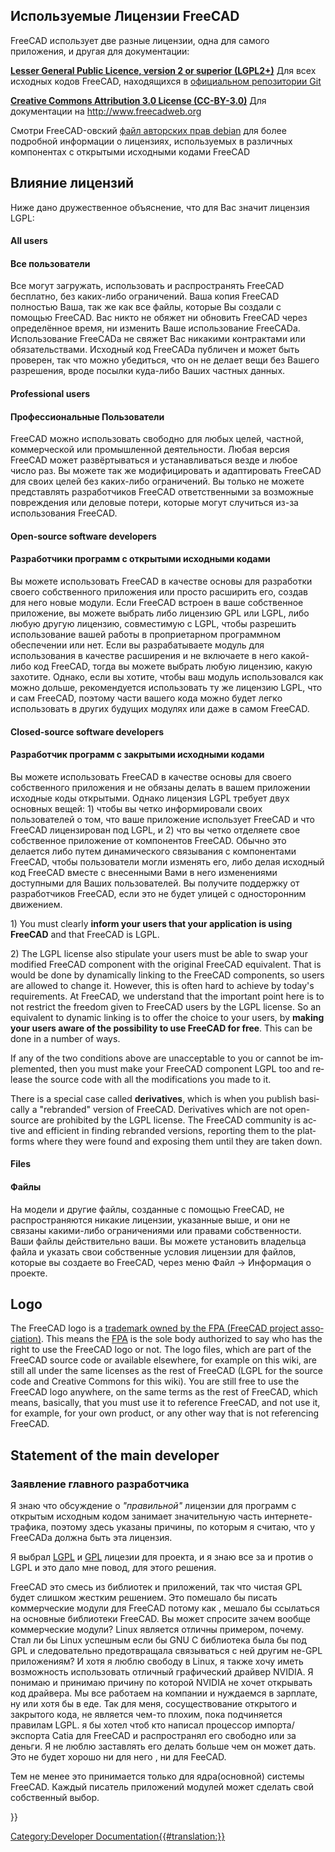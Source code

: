 <languages/>

<div class="mw-translate-fuzzy">
{{Docnav/ru
|[[Scripting_and_macros/ru|Scripting and macros]]
|[[Compile_on_Windows/ru|Compiling on Windows]]
}}
</div>

{{TOCright}}

<span id="Licenses_used_in_FreeCAD"></span>
<div class="mw-translate-fuzzy">
== Используемые Лицензии FreeCAD ==
</div>

FreeCAD использует две разные лицензии, одна для самого приложения, и другая для документации:

<div class="mw-translate-fuzzy">
'''[[wikipedia:LGPL|Lesser General Public Licence, version 2 or superior (LGPL2+)]]''' Для всех исходных кодов FreeCAD, находящихся в [https://github.com/FreeCAD/FreeCAD официальном репозитории Git]
</div>

<div class="mw-translate-fuzzy">
'''[http://creativecommons.org/licenses/by/3.0/ Creative Commons Attribution 3.0 License (CC-BY-3.0)]''' Для документации на http://www.freecadweb.org
</div>

Смотри FreeCAD-овский [https://github.com/FreeCAD/FreeCAD/blob/master/package/debian/copyright файл авторских прав debian] для более подробной информации о лицензиях, используемых в различных компонентах с открытыми исходными кодами FreeCAD

<span id="Impact_of_the_licenses"></span>
<div class="mw-translate-fuzzy">
== Влияние лицензий ==
</div>

Ниже дано дружественное объяснение, что для Вас значит лицензия LGPL:

<div lang="en" dir="ltr" class="mw-content-ltr">
==== All users ====
</div>

<div class="mw-translate-fuzzy">
==== Все пользователи ====
Все могут загружать, использовать и распространять FreeCAD бесплатно, без каких-либо ограничений. Ваша копия FreeCAD полностью Ваша, так же как все файлы, которые Вы создали с помощью FreeCAD. Вас никто не обяжет ни обновить FreeCAD через определённое время, ни изменить Ваше использование FreeCADа. Использование FreeCADа не свяжет Вас никакими контрактами или обязательствами. Исходный код FreeCADа публичен и может быть проверен, так что можно убедиться, что он не делает вещи без Вашего разрешения, вроде посылки куда-либо Ваших частных данных.
</div>

<div lang="en" dir="ltr" class="mw-content-ltr">
==== Professional users ====
</div>

<div class="mw-translate-fuzzy">
==== Профессиональные Пользователи ====
FreeCAD можно использовать свободно для любых целей, частной, коммерческой или промышленной деятельности. Любая версия FreeCAD может развёртываться и устанавливаться везде и любое число раз. Вы можете так же модифицировать и адаптировать FreeCAD для своих целей без каких-либо ограничений. Вы только не можете представлять разработчиков FreeCAD ответственными за возможные повреждения или деловые потери, которые могут случиться из-за использования FreeCAD.
</div>

<div lang="en" dir="ltr" class="mw-content-ltr">
==== Open-source software developers ====
</div>

<div class="mw-translate-fuzzy">
==== Разработчики программ с открытыми исходными кодами ====
Вы можете использовать FreeCAD в качестве основы для разработки своего собственного приложения или просто расширить его, создав для него новые модули. Если FreeCAD встроен в ваше собственное приложение, вы можете выбрать либо лицензию GPL или LGPL, либо любую другую лицензию, совместимую с LGPL, чтобы разрешить использование вашей работы в проприетарном программном обеспечении или нет. Если вы разрабатываете модуль для использования в качестве расширения и не включаете в него какой-либо код FreeCAD, тогда вы можете выбрать любую лицензию, какую захотите. Однако, если вы хотите, чтобы ваш модуль использовался как можно дольше, рекомендуется использовать ту же лицензию LGPL, что и сам FreeCAD, поэтому части вашего кода можно будет легко использовать в других будущих модулях или даже в самом FreeCAD.
</div>

<div lang="en" dir="ltr" class="mw-content-ltr">
==== Closed-source software developers ====
</div>

<div class="mw-translate-fuzzy">
==== Разработчик программ с закрытыми исходными кодами ====
Вы можете использовать FreeCAD в качестве основы для своего собственного приложения и не обязаны делать в вашем приложении исходные коды открытыми. Однако лицензия LGPL требует двух основных вещей: 1) чтобы вы четко информировали своих пользователей о том, что ваше приложение использует FreeCAD и что FreeCAD лицензирован под LGPL, и 2) что вы четко отделяете свое собственное приложение от компонентов FreeCAD. Обычно это делается либо путем динамического связывания с компонентами FreeCAD, чтобы пользователи могли изменять его, либо делая исходный код FreeCAD вместе с внесенными Вами в него изменениями доступными для Ваших пользователей. Вы получите поддержку от разработчиков FreeCAD, если это не будет улицей с односторонним движением.
</div>

<div lang="en" dir="ltr" class="mw-content-ltr">
1) You must clearly '''inform your users that your application is using FreeCAD''' and that FreeCAD is LGPL.
</div>

<div lang="en" dir="ltr" class="mw-content-ltr">
2) The LGPL license also stipulate your users must be able to swap your modified FreeCAD component with the original FreeCAD equivalent. That is would be done by dynamically linking to the FreeCAD components, so users are allowed to change it. However, this is often hard to achieve by today's requirements. At FreeCAD, we understand that the important point here is to not restrict the freedom given to FreeCAD users by the LGPL license. So an equivalent to dynamic linking is to offer the choice to your users, by '''making your users aware of the possibility to use FreeCAD for free'''. This can be done in a number of ways.
</div>

<div lang="en" dir="ltr" class="mw-content-ltr">
If any of the two conditions above are unacceptable to you or cannot be implemented, then you must make your FreeCAD component LGPL too and release the source code with all the modifications you made to it.
</div>

<div lang="en" dir="ltr" class="mw-content-ltr">
There is a special case called '''derivatives''', which is when you publish basically a "rebranded" version of FreeCAD. Derivatives which are not open-source are prohibited by the LGPL license. The FreeCAD community is active and efficient in finding rebranded versions, reporting them to the platforms where they were found and exposing them until they are taken down.
</div>

<div lang="en" dir="ltr" class="mw-content-ltr">
==== Files ====
</div>

<div class="mw-translate-fuzzy">
==== Файлы ====
На модели и другие файлы, созданные с помощью FreeCAD, не распространяются никакие лицензии, указанные выше, и они не связаны какими-либо ограничениями или правами собственности. Ваши файлы действительно ваши. Вы можете установить владельца файла и указать свои собственные условия лицензии для файлов, которые вы создаете во FreeCAD, через меню Файл → Информация о проекте.
</div>

<div lang="en" dir="ltr" class="mw-content-ltr">
== Logo ==
</div>

<div lang="en" dir="ltr" class="mw-content-ltr">
The FreeCAD logo is a [https://fpa.freecad.org/documents/Trademark.pdf trademark owned by the FPA (FreeCAD project association)]. This means the [https://fpa.freecad.org FPA] is the sole body authorized to say who has the right to use the FreeCAD logo or not. The logo files, which are part of the FreeCAD source code or available elsewhere, for example on this wiki, are still all under the same licenses as the rest of FreeCAD (LGPL for the source code and Creative Commons for this wiki). You are still free to use the FreeCAD logo anywhere, on the same terms as the rest of FreeCAD, which means, basically, that you must use it to reference FreeCAD, and not use it, for example, for your own product, or any other way that is not referencing FreeCAD.
</div>

<div lang="en" dir="ltr" class="mw-content-ltr">
== Statement of the main developer ==
</div>

<div class="mw-translate-fuzzy">
=== Заявление главного разработчика ===

Я знаю что обсуждение о ''"правильной"'' лицензии для программ с открытым исходным кодом занимает значительную часть интернете-трафика, поэтому здесь указаны причины, по которым я считаю, что у FreeCADа должна быть эта лицензия.
</div>

<div class="mw-translate-fuzzy">
Я выбрал [http://en.wikipedia.org/wiki/LGPL LGPL] и [http://en.wikipedia.org/wiki/GPL GPL] лицезии для проекта, и я знаю все за и против о LGPL и это дало мне повод, для этого решения.
</div>

FreeCAD это смесь из библиотек и приложений, так что чистая GPL будет слишком жестким решением. Это помешало бы писать коммерческие модули для FreeCAD потому как , мешало бы ссылаться на основные библиотеки FreeCAD. Вы может спросите зачем вообще коммерческие модули? Linux является отличны примером, почему. Стал ли бы Linux успешным если бы GNU C библиотека была бы под GPL и следовательно предотвращала связываться с ней другим не-GPL приложениям? И хотя я люблю свободу в Linux, я также хочу иметь возможность использовать отличный графический драйвер NVIDIA. Я понимаю и принимаю причину по которой  NVIDIA не хочет открывать код драйвера. Мы все работаем на компании и нуждаемся в зарплате, ну или хотя бы в еде. Так для меня, сосуществование открытого и закрытого кода, не является чем-то плохим, пока подчиняется правилам LGPL. я бы хотел чтоб кто написал процессор импорта/экспорта Catia для FreeCAD и распространял его свободно или за деньги. Я не люблю заставлять его делать больше чем он может дать. Это не будет хорошо ни для него , ни для FeeCAD.

Тем не менее это принимается только для ядра(основной) системы FreeCAD. Каждый писатель приложений модулей может сделать свой собственный выбор.

<div lang="en" dir="ltr" class="mw-content-ltr">
{{Quote|Jürgen Riegel|15 October 2006}}
</div>


<div class="mw-translate-fuzzy">
{{docnav/ru
|[[Dialog creation/ru|Создание диалогов]]
|[[Tracker/ru|Tracker]]
}}
</div>

{{Userdocnavi{{#translation:}}}}
[[Category:Developer Documentation{{#translation:}}]]